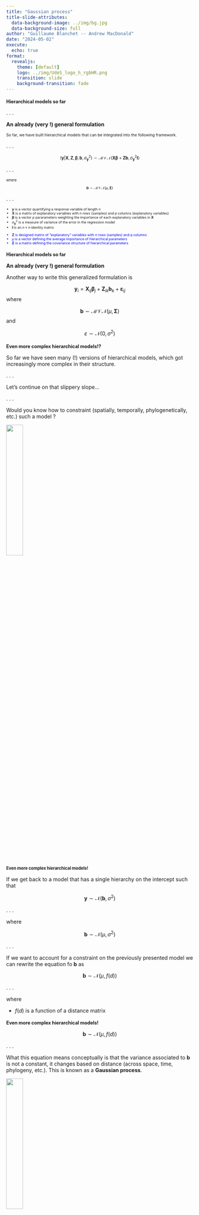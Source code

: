 ```yaml
---
title: "Gaussian process"
title-slide-attributes: 
  data-background-image: ../img/bg.jpg
  data-background-size: full
author: "Guillaume Blanchet -- Andrew MacDonald"
date: "2024-05-02"
execute:
  echo: true
format: 
  revealjs:
    theme: [default]
    logo: ../img/UdeS_logo_h_rgbHR.png
    transition: slide
    background-transition: fade
---
```


## Hierarchical models so far {style="font-size: 0.9em;"}

. . .

**An already (very !) general formulation**

::: {style="font-size: 0.75em"}
So far, we have built hierarchical models that can be integrated into the following framework.
:::

. . .

::: {style="font-size: 0.8em"}
$$(\mathbf{y}|\mathbf{X},\mathbf{Z}, \boldsymbol{\beta}, \mathbf{b}, \sigma_\mathbf{y}^2)\sim \mathcal{MVN}(\mathbf{X} \boldsymbol{\beta} + \mathbf{Z}\mathbf{b}, \sigma_\mathbf{y}^2\mathbf{I})$$
:::

. . .

::: {style="font-size: 0.68em"}

where

$$\mathbf{b}\sim \mathcal{MVN}(\mu, \mathbf{\Sigma})$$
:::

. . .

::: {style="font-size: 0.65em"}

- $\mathbf{y}$ is a vector quantifying a response variable of length $n$
- $\mathbf{X}$ is a matrix of explanatory variables with $n$ rows (samples) and $p$ columns (explanatory variables) 
- $\boldsymbol{\beta}$ is a vector $p$ pararameters weighting the importance of each explanatory variables in $\mathbf{X}$
- $\sigma_\mathbf{y}^2$ is a measure of variance of the error in the regression model
- $\mathbf{I}$ is an $n \times n$ identity matrix 

:::: {style="color: blue"}
- $\mathbf{Z}$ is designed matrix of "explanatory" variables with $n$ rows (samples) and $q$ columns 
- $\mu$ is a vector defining the average importance of hierarchical parameters
- $\mathbf{\Sigma}$ is a matrix defining the covariance structure of hierarchical parameters
::::
:::

## Hierarchical models so far {style="font-size: 0.9em;"}

**An already (very !) general formulation**

Another way to write this generalized formulation is

$$\mathbf{y}_i = \mathbf{X}_{ij} \boldsymbol{\beta}_j + \mathbf{Z}_{ik}\mathbf{b}_{k} + \boldsymbol{\varepsilon}_{ij}$$
where

$$\mathbf{b}\sim \mathcal{MVN}(\mu, \mathbf{\Sigma})$$
and 

$$\varepsilon \sim \mathcal{N}(0, \sigma^2)$$

## Even more complex hierarchical models!? {style="font-size: 0.9em;"}

So far we have seen many (!) versions of hierarchical models, which got increasingly more complex in their structure.

. . .

Let's continue on that slippery slope... 

. . . 

Would you know how to constraint (spatially, temporally, phylogenetically, etc.) such a model ?

![](https://www.i2symbol.com/pictures/emojis/f/c/3/2/fc326fef420c2381348864310ea8efa1_384.png){fig-align="center" width=30%}

## Even more complex hierarchical models! {style="font-size: 0.8em;"}

If we get back to a model that has a single hierarchy on the intercept such that

$$\mathbf{y} \sim \mathcal{N}(\mathbf{b},\sigma^2)$$

. . .

where

$$\mathbf{b} \sim \mathcal{N}(\mu, \sigma^2)$$

. . . 

If we want to account for a constraint on the previously presented model we can rewrite the equation fo $\mathbf{b}$ as 

$$\mathbf{b} \sim \mathcal{N}\left(\mu, f(d)\right)$$

. . .

where

- $f(d)$ is a function of a distance matrix

## Even more complex hierarchical models! {style="font-size: 0.9em;"}

$$\mathbf{b} \sim \mathcal{N}\left(\mu, f(d)\right)$$

. . .

What this equation means conceptually is that the variance associated to $\mathbf{b}$ is not a constant, it changes based on distance (across space, time, phylogeny, etc.). This is known as a **Gaussian process**.

![](https://t4.ftcdn.net/jpg/05/69/50/21/240_F_569502134_d2TO2BeHCbvOn4imEyFJJ5n6HdiyJg9X.jpg){fig-align="center" width=30%}

## A bit of history

. . .

In statistics, Gaussian processes have a unique history. The development of this type of model is closely linked to the estimation of mineral deposits. 

. . .

Spatial Gaussian processes are also called **geostatistical** models, where the prefix *geo* refers to geology, not geography, as one may be led to believe.

. . .

As mining engineers are at the root of the development of Gaussian processes, the language associated with this type of model is influenced by this field. 

## A bit of history

Gaussian processes have been developed in the 1950s by 

::::{.columns}
::: {.column width="50%"}
![](https://www.nae.edu/File.aspx?id=191706){fig-align="center" width=60%}

:::::{style="font-size: 0.9em;"}
Daniel G. Krige (1919–2013)
:::::
:::
::: {.column width="50%"}
![](https://upload.wikimedia.org/wikipedia/commons/5/5c/Georges_Matheron.jpg){fig-align="center" width=75%}

:::::{style="font-size: 0.9em;"}
Georges Mathéron (1930–2000)
:::::

:::
::::

## Assumption with Gaussian processes

. . .

In general, when defining a Gaussian process, we make the following assumptions:

. . .

- The closer two sites are, the more similar they are.

. . .

- After a certain distance, it is no longer necessary to consider that a site influences another site.

. . .


**Note** The distance of influence of a site on another can be different depending on what is being studied, where it is being studied and when it is being studied

## $f(d)$

. . .

So, what does $f(d)$ looks like exactly ?

. . .

In theory, $f(d)$ can be anything... 

. . .

However, in practice, there are particularities of the functions that are defined by the assumptions we impose on our model.

. . . 

As such, here is a classic structure these variance function take

```r
expVario <- function(d, nugget = 2, sill = 5, range = 10){
  nugget + sill * (1 - exp(-d / range))
}

par(mar = c(5.1, 5.1, 0.1, 0.1))
curve(expVario, 0, 100, 
      lwd = 5,
      bty = "L",
      ylim = c(0, 7),
      las = 1,
      xlab = "Distance",
      ylab = "Variance",
      cex.lab = 2.5,
      cex.axis = 2,
      col = "blue")
```

## $f(d)$ - A bit of vocabulary

. . .

**Nugget effect**

```r
expVario <- function(d, nugget = 2, sill = 5, range = 10){
  nugget + sill * (1 - exp(-d / range))
}

par(mar = c(5.1, 5.1, 0.1, 0.1))
curve(expVario, 0, 100, 
      lwd = 5,
      bty = "L",
      ylim = c(0, 7),
      las = 1,
      xlab = "Distance",
      ylab = "Variance",
      cex.lab = 2.5,
      cex.axis = 2,
      col = "blue")

arrows(x0 = 1,
       y0 = 0,
       x1 = 1,
       y1 = 2,
       length = 0.2,
       angle = 15,
       ljoin = "bevel",
       code = 3,
       lwd = 7,
       col = "orange")
```

## $f(d)$ - A bit of vocabulary

**Range**


```r
expVario <- function(d, nugget = 2, sill = 5, range = 10){
  nugget + sill * (1 - exp(-d / range))
}

par(mar = c(5.1, 5.1, 0.1, 0.1))
curve(expVario, 0, 100, 
      lwd = 5,
      bty = "L",
      ylim = c(0, 7),
      las = 1,
      xlab = "Distance",
      ylab = "Variance",
      cex.lab = 2.5,
      cex.axis = 2,
      col = "blue")

arrows(x0 = 0,
       y0 = 1,
       x1 = 30,
       y1 = 1,
       length = 0.2,
       angle = 15,
       ljoin = "bevel",
       code = 3,
       lwd = 7,
       col = "orange")
```


## $f(d)$ - A bit of vocabulary

**Sill**

```r
expVario <- function(d, nugget = 2, sill = 5, range = 10){
  nugget + sill * (1 - exp(-d / range))
}

par(mar = c(5.1, 5.1, 0.1, 0.1))
curve(expVario, 0, 100, 
      lwd = 5,
      bty = "L",
      ylim = c(0, 7),
      las = 1,
      xlab = "Distance",
      ylab = "Variance",
      cex.lab = 2.5,
      cex.axis = 2,
      col = "blue")

arrows(x0 = 60,
       y0 = 2,
       x1 = 60,
       y1 = 7,
       length = 0.2,
       angle = 15,
       ljoin = "bevel",
       code = 3,
       lwd = 7,
       col = "orange")
```

## $f(d)$ - types of functions {style="font-size: 0.85em;"}

. . .

Many functions have been proposed have this general shape

. . . 

In this lecture, we will use the exponential function

$$C_0 + C_1 \left(1-e^{-d/a}\right)$$

. . .

where

- $C_0$ is the nugget effect

. . .

- $C_1$ is the sill

. . .

- $d$ is the distance

. . .

- $a$ is the range

## Exponential function

Nugget : 2 -- Sill : 5 -- Range : 10

```r
expVario <- function(d, nugget = 2, sill = 5, range = 10){
  nugget + sill * (1 - exp(-d / range))
}

par(mar = c(5.1, 5.1, 0.1, 0.1))
curve(expVario, 0, 100, 
      lwd = 5,
      bty = "L",
      ylim = c(0, 7),
      las = 1,
      xlab = "Distance",
      ylab = "Variance",
      cex.lab = 2.5,
      cex.axis = 2,
      col = "blue")
```

## An illustrative example {style="font-size: 0.9em;"}

. . . 

To present how Gaussian processes can be used, let's study the distribution of *Sylvilagus oviparus* in Montréal.

. . .

**A few characteristics of** ***Sylvilagus oviparus***

- They are found mainly in urban parks of Montréal and are very efficient at hiding in hollow trees and burrows.

. . .

- They lay their eggs (often pastel-coloured) on the Sunday following the first full moon after the spring equinox. 

. . .

- They move well in an urban  setting and are not affected by the level of urbanisation


## A typical member of the species

![](https://t3.ftcdn.net/jpg/05/78/06/66/240_F_578066681_18vcVGHuSLDc4dQE6HTXG8qsn2tjSHMy.jpg){fig-align="center" width=75%}

## Distribution of *S. oviparus* in Montréal {style="font-size: 0.9em;"}

. . .

In 2015, a survey was carried out to find *Sylvilagus oviparus* in Montréal's park. Here are the data
. . .

::::{.columns}
:::{.column width="60%"}
```r
library(mapview)
explan<-readRDS("./slides/data/explanaNest.RDS")
lapin <- readRDS("./slides/data/lapin.RDS")

# Carte de présence absence en 2015
present <- explan[lapin$PA == 1,]
absent <- explan[lapin$PA == 0,]

# Map species
mapview(list(present, absent),
        col.regions = list("lightblue", "hotpink"),
        color = list("blue", "hotpink"),
        legend = list(TRUE, TRUE))
```
:::
:::{.column width="40%"}

:::::{style="font-size: 0.8em;"}
Within the censused park

- <span style="color:blue;">Blue parks</span> : observed

- <span style="color:#FF33FF;">Pink parks</span> : not observed
:::::
:::
::::

## Model

. . .

Since we have presence-absence data

$$P(y = 1) = \frac{\exp(b)}{1 - \exp(b)}$$

. . .

where 
$$b \sim{\cal N}\left(0, C_0 +C_1\left(1 - e^{\frac{-d}{a}}\right)\right)$$

## Fitting the model

If we estimate the parameters of the model presented in the previous slide we get a Gaussian process that looks like


```r
expVario <- function(d, nugget = 0.2, sill = 4, range = 150){
  nugget + sill * (1 - exp(-d / range))
}

# The parameters were slightly 

par(mar = c(5.1, 5.1, 0.1, 0.1))
curve(expVario, 0, 700, 
      lwd = 5,
      bty = "L",
      ylim = c(0, 4.1),
      las = 1,
      xlab = "Distance",
      ylab = "Variance",
      cex.lab = 2.5,
      cex.axis = 2,
      col = "blue")


```

. . .

What can we learn from this model ?

## Kringing

If we want to interpolate across the region of interest, this is known as **kriging**.

. . .

**Simple kriging**

So far, we have seen the most simplistic Gaussian process where there is not even any intercept that is estimated. In short, the model is constructed using only the covariance function. 

. . .

In a linear regression perspective, this means that

$$\mathbf{y}\sim\mathcal{N}(0, f(d))$$

## Kringing {style="font-size: 0.9em;"}

::: {style="font-size: 1.1em;"}
**Ordinary kriging** 
:::

If we want to account for an intercept in the model such that 

$$\mathbf{y}\sim\mathcal{N}(\beta_0, f(d))$$

This is known as **ordinary kriging**.

. . .

::: {style="font-size: 1.1em;"}
**Universal kriging** 
:::

If we want to account for one or more explanatory variables in the model such that 

$$\mathbf{y}\sim\mathcal{N}(\beta_0 + \mathbf{X}\beta, f(d))$$
This is known as **Universal kriging**.

## Prediction map

```r
lapinMtlraster <- readRDS("./slides/data/lapinMtl.RDS")
mapview::mapview(lapinMtlraster)
```
